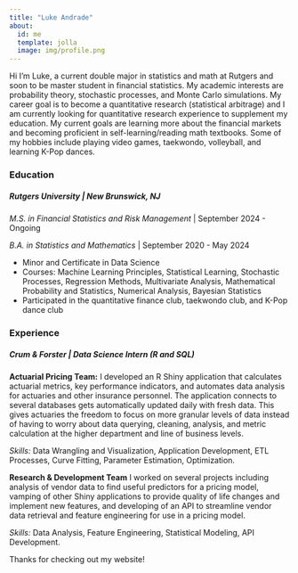 ```yaml
---
title: "Luke Andrade"
about:
  id: me
  template: jolla
  image: img/profile.png
---
```


::: {#me}
Hi I'm Luke, a current double major in statistics and math at Rutgers and soon to be master student in financial statistics. My academic interests are probability theory, stochastic processes, and Monte Carlo simulations. My career goal is to become a quantitative research (statistical arbitrage) and I am currently looking for quantitative research experience to supplement my education. My current goals are learning more about the financial markets and becoming proficient in self-learning/reading math textbooks. Some of my hobbies include playing video games, taekwondo, volleyball, and learning K-Pop dances.

### Education

##### **Rutgers University** \| *New Brunswick, NJ*

*M.S. in Financial Statistics and Risk Management* \| September 2024 - Ongoing

*B.A. in Statistics and Mathematics* \| September 2020 - May 2024

-   Minor and Certificate in Data Science
-   Courses: Machine Learning Principles, Statistical Learning, Stochastic Processes, Regression Methods, Multivariate Analysis, Mathematical Probability and Statistics, Numerical Analysis, Bayesian Statistics
-   Participated in the quantitative finance club, taekwondo club, and K-Pop dance club

### Experience

##### **Crum & Forster** \| *Data Science Intern (R and SQL)*

**Actuarial Pricing Team:** I developed an R Shiny application that calculates actuarial metrics, key performance indicators, and automates data analysis for actuaries and other insurance personnel. The application connects to several databases gets automatically updated daily with fresh data. This gives actuaries the freedom to focus on more granular levels of data instead of having to worry about data querying, cleaning, analysis, and metric calculation at the higher department and line of business levels.

*Skills:* Data Wrangling and Visualization, Application Development, ETL Processes, Curve Fitting, Parameter Estimation, Optimization.

**Research & Development Team** I worked on several projects including analysis of vendor data to find useful predictors for a pricing model, vamping of other Shiny applications to provide quality of life changes and implement new features, and developing of an API to streamline vendor data retrieval and feature engineering for use in a pricing model.

*Skills:* Data Analysis, Feature Engineering, Statistical Modeling, API Development.
:::

Thanks for checking out my website!
